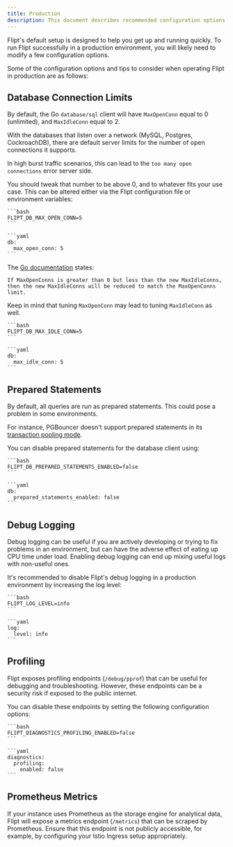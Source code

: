 ```yaml
---
title: Production
description: This document describes recommended configuration options for operating Flipt in Production.
---
```


Flipt's default setup is designed to help you get up and running quickly. To run Flipt successfully in a production environment, you will likely need to modify a few configuration options.

Some of the configuration options and tips to consider when operating Flipt in production are as follows:

## Database Connection Limits

By default, the Go `database/sql` client will have `MaxOpenConn` equal to 0 (unlimited), and `MaxIdleConn` equal to 2.

With the databases that listen over a network (MySQL, Postgres, CockroachDB), there are default server limits for the number of open connections it supports.

In high burst traffic scenarios, this can lead to the `too many open connections` error server side.

You should tweak that number to be above 0, and to whatever fits your use case.
This can be altered either via the Flipt configuration file or environment variables:

<Tabs>
  <Tab title="Environment Variables">

    ```bash
    FLIPT_DB_MAX_OPEN_CONN=5
    ```

  </Tab>
  <Tab title="Configuration YAML">

    ```yaml
    db:
      max_open_conn: 5
    ```

  </Tab>
</Tabs>

The [Go documentation](https://pkg.go.dev/database/sql#DB.SetMaxOpenConns) states:

```
If MaxOpenConns is greater than 0 but less than the new MaxIdleConns, then the new MaxIdleConns will be reduced to match the MaxOpenConns limit.
```

Keep in mind that tuning `MaxOpenConn` may lead to tuning `MaxIdleConn` as well.

<Tabs>
  <Tab title="Environment Variables">

    ```bash
    FLIPT_DB_MAX_IDLE_CONN=5
    ```

  </Tab>
  <Tab title="Configuration YAML">

    ```yaml
    db:
      max_idle_conn: 5
    ```

  </Tab>
</Tabs>

## Prepared Statements

By default, all queries are run as prepared statements. This could pose a problem in some environments.

For instance, PGBouncer doesn't support prepared statements in its [transaction pooling mode](https://www.pgbouncer.org/faq.html#how-to-use-prepared-statements-with-transaction-pooling).

You can disable prepared statements for the database client using:

<Tabs>
  <Tab title="Environment Variables">

    ```bash
    FLIPT_DB_PREPARED_STATEMENTS_ENABLED=false
    ```

  </Tab>
  <Tab title="Configuration YAML">

    ```yaml
    db:
      prepared_statements_enabled: false
    ```

  </Tab>
</Tabs>

## Debug Logging

Debug logging can be useful if you are actively developing or trying to fix problems in an environment, but can have the adverse effect of eating up CPU time under load. Enabling debug logging can end up mixing useful logs with non-useful ones.

It's recommended to disable Flipt's debug logging in a production environment by increasing the log level:

<Tabs>
  <Tab title="Environment Variables">

    ```bash
    FLIPT_LOG_LEVEL=info
    ```

  </Tab>
  <Tab title="Configuration YAML">

    ```yaml
    log:
      level: info
    ```

  </Tab>
</Tabs>

## Profiling

Flipt exposes profiling endpoints (`/debug/pprof`) that can be useful for debugging and troubleshooting. However, these endpoints can be a security risk if exposed to the public internet.

You can disable these endpoints by setting the following configuration options:

<Tabs>
  <Tab title="Environment Variables">

    ```bash
    FLIPT_DIAGNOSTICS_PROFILING_ENABLED=false
    ```

  </Tab>
  <Tab title="Configuration YAML">

    ```yaml
    diagnostics:
      profiling:
        enabled: false
    ```

  </Tab>
</Tabs>

## Prometheus Metrics

If your instance uses Prometheus as the storage engine for analytical data, Flipt will expose a metrics endpoint (`/metrics`) that can be scraped by Prometheus.
Ensure that this endpoint is not publicly accessible, for example, by configuring your Istio Ingress setup appropriately.
